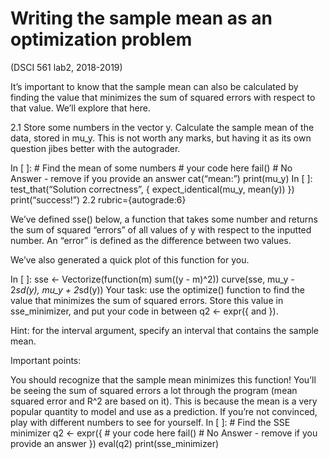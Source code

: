 # Writing the sample mean as an optimization problem

(DSCI 561 lab2, 2018-2019)

It's important to know that the sample mean can also be calculated by finding the value that minimizes the sum of squared errors with respect to that value. We'll explore that here.

2.1
Store some numbers in the vector y.
Calculate the sample mean of the data, stored in mu_y.
This is not worth any marks, but having it as its own question jibes better with the autograder.

In [ ]:
# Find the mean of some numbers
# your code here
fail() # No Answer - remove if you provide an answer
cat("mean:\n")
print(mu_y)
In [ ]:
test_that("Solution correctness", {
    expect_identical(mu_y, mean(y))
})
print("success!")
2.2
rubric={autograde:6}

We've defined sse() below, a function that takes some number and returns the sum of squared "errors" of all values of y with respect to the inputted number. An "error" is defined as the difference between two values.

We've also generated a quick plot of this function for you.

In [ ]:
sse <- Vectorize(function(m) sum((y - m)^2))
curve(sse, mu_y - 2*sd(y), mu_y + 2*sd(y))
Your task: use the optimize() function to find the value that minimizes the sum of squared errors. Store this value in sse_minimizer, and put your code in between q2 <- expr({ and }).

Hint: for the interval argument, specify an interval that contains the sample mean.

Important points:

You should recognize that the sample mean minimizes this function!
You'll be seeing the sum of squared errors a lot through the program (mean squared error and R^2 are based on it). This is because the mean is a very popular quantity to model and use as a prediction.
If you're not convinced, play with different numbers to see for yourself.
In [ ]:
# Find the SSE minimizer
q2 <- expr({
# your code here
fail() # No Answer - remove if you provide an answer
})
eval(q2)
print(sse_minimizer)